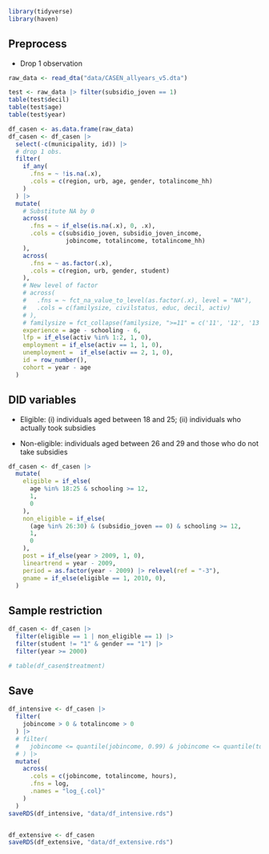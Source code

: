 ```r
library(tidyverse)
library(haven)
```


## Preprocess

-   Drop 1 observation

```r
raw_data <- read_dta("data/CASEN_allyears_v5.dta")

test <- raw_data |> filter(subsidio_joven == 1)
table(test$decil)
table(test$age)
table(test$year)
```

```r
df_casen <- as.data.frame(raw_data)
df_casen <- df_casen |> 
  select(-c(municipality, id)) |> 
  # drop 1 obs. 
  filter(
    if_any(
      .fns = ~ !is.na(.x),
      .cols = c(region, urb, age, gender, totalincome_hh)
    )
  ) |>
  mutate(
    # Substitute NA by 0
    across(
      .fns = ~ if_else(is.na(.x), 0, .x),
      .cols = c(subsidio_joven, subsidio_joven_income, 
                jobincome, totalincome, totalincome_hh)
    ),
    across(
      .fns = ~ as.factor(.x), 
      .cols = c(region, urb, gender, student)
    ),
    # New level of factor
    # across(
    #   .fns = ~ fct_na_value_to_level(as.factor(.x), level = "NA"), 
    #   .cols = c(familysize, civilstatus, educ, decil, activ)
    # ),
    # familysize = fct_collapse(familysize, ">=11" = c('11', '12', '13', '14', '15', '16', '17', '18', '19', '20', '21', '22', '25')), 
    experience = age - schooling - 6, 
    lfp = if_else(activ %in% 1:2, 1, 0), 
    employment = if_else(activ == 1, 1, 0), 
    unemployment =  if_else(activ == 2, 1, 0), 
    id = row_number(), 
    cohort = year - age
  )
```

## DID variables

-   Eligible: (i) individuals aged between 18 and 25; (ii) individuals who actually took subsidies

-   Non-eligible: individuals aged between 26 and 29 and those who do not take subsidies

```r
df_casen <- df_casen |> 
  mutate(
    eligible = if_else(
      age %in% 18:25 & schooling >= 12, 
      1, 
      0
    ), 
    non_eligible = if_else(
      (age %in% 26:30) & (subsidio_joven == 0) & schooling >= 12, 
      1,
      0
    ), 
    post = if_else(year > 2009, 1, 0),
    lineartrend = year - 2009, 
    period = as.factor(year - 2009) |> relevel(ref = "-3"),
    gname = if_else(eligible == 1, 2010, 0), 
  ) 
```

## Sample restriction

```r
df_casen <- df_casen |> 
  filter(eligible == 1 | non_eligible == 1) |> 
  filter(student != "1" & gender == "1") |> 
  filter(year >= 2000)

# table(df_casen$treatment)
```

## Save 

```r
df_intensive <- df_casen |> 
  filter(
    jobincome > 0 & totalincome > 0 
  ) |> 
  # filter(
  #   jobincome <= quantile(jobincome, 0.99) & jobincome <= quantile(totalincome, 0.99)
  # ) |> 
  mutate(
    across(
      .cols = c(jobincome, totalincome, hours), 
      .fns = log,
      .names = "log_{.col}"
    )
  )
saveRDS(df_intensive, "data/df_intensive.rds")


df_extensive <- df_casen
saveRDS(df_extensive, "data/df_extensive.rds")
```



